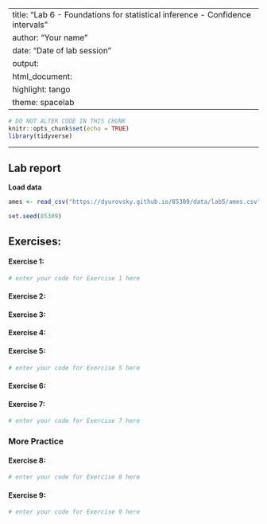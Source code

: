 
---
title: "Lab 6 - Foundations for statistical inference - Confidence intervals"
author: "Your name"
date: "Date of lab session"
output: 
  html_document: 
    highlight: tango
    theme: spacelab
---

```r
# DO NOT ALTER CODE IN THIS CHUNK
knitr::opts_chunk$set(echo = TRUE)
library(tidyverse)
```

* * *

## Lab report

**Load data**
```r
ames <- read_csv("https://dyurovsky.github.io/85309/data/lab5/ames.csv")
```

```r
set.seed(85309)
```

## Exercises:

#### Exercise 1: 
```r
# enter your code for Exercise 1 here

```

#### Exercise 2:


#### Exercise 3:


#### Exercise 4:


#### Exercise 5:
```r
# enter your code for Exercise 5 here
```

#### Exercise 6:


#### Exercise 7:

```r
# enter your code for Exercise 7 here
```

### More Practice

#### Exercise 8:


```r
# enter your code for Exercise 8 here
```

#### Exercise 9:

```r
# enter your code for Exercise 9 here
```
